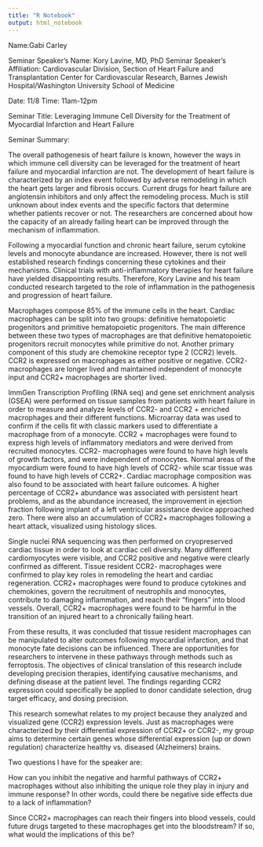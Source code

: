 ---
title: "R Notebook"
output: html_notebook
---
Name:Gabi Carley

Seminar Speaker's Name: Kory Lavine, MD, PhD
Seminar Speaker's Affiliation: Cardiovascular Division, Section of Heart Failure and Transplantation Center for Cardiovascular Research, Barnes Jewish Hospital/Washington University School of Medicine

Date: 11/8
Time: 11am-12pm

Seminar Title: Leveraging Immune Cell Diversity for the Treatment of Myocardial Infarction and Heart Failure

Seminar Summary:

The overall pathogenesis of heart failure is known, however the ways in which immune cell diversity can be leveraged for the treatment of heart failure and myocardial infarction are not. The development of heart failure is characterized by an index event followed by adverse remodeling in which the heart gets larger and fibrosis occurs. Current drugs for heart failure are angiotensin inhibitors and only affect the remodeling process. Much is still unknown about index events and the specific factors that determine whether patients recover or not. The researchers are concerned about how the capacity of an already failing heart can be improved through the mechanism of inflammation.

Following a myocardial function and chronic heart failure, serum cytokine levels and monocyte abundance are increased. However, there is not well established research findings concerning these cytokines and their mechanisms. Clinical trials with anti-inflammatory therapies for heart failure have yielded disappointing results. Therefore, Kory Lavine and his team conducted research targeted to the role of inflammation in the pathogenesis and progression of heart failure.

Macrophages compose 85% of the immune cells in the heart. Cardiac macrophages can be split into two groups: definitive hematopoietic progenitors and primitive hematopoietic progenitors. The main difference between these two types of macrophages are that definitive hematopoietic progenitors recruit monocytes while primitive do not. Another primary component of this study are chemokine receptor type 2 (CCR2) levels. CCR2 is expressed on macrophages as either positive or negative. CCR2- macrophages are longer lived and maintained independent of monocyte input and CCR2+ macrophages are shorter lived. 

ImmGen Transcription Profiling (RNA seq) and gene set enrichment analysis (GSEA) were performed on tissue samples from patients with heart failure in order to measure and analyze levels of CCR2- and CCR2 + enriched macrophages and their different functions. Microarray data was used to confirm if the cells fit with classic markers used to differentiate a macrophage from of a monocyte. CCR2 + macrophages were found to express high levels of inflammatory mediators and were derived from recruited monocytes. CCR2- macrophages were found to have high levels of growth factors, and were independent of monocytes. Normal areas of the myocardium were found to have high levels of CCR2- while scar tissue was found to have high levels of CCR2+. Cardiac macrophage composition was also found to be associated with heart failure outcomes. A higher percentage of CCR2+ abundance was associated with persistent heart problems, and as the abundance increased, the improvement in ejection fraction following implant of a left ventricular assistance device approached zero. There were also an accumulation of CCR2+ macrophages following a heart attack, visualized using histology slices. 

Single nuclei RNA sequencing was then performed on cryopreserved cardiac tissue in order to look at cardiac cell diversity. Many different cardiomyocytes were visible, and CCR2 positive and negative were clearly confirmed as different. Tissue resident CCR2- macrophages were confirmed to play key roles in remodeling the heart and cardiac regeneration. CCR2+ macrophages were found to produce cytokines and chemokines, govern the recruitment of neutrophils and monocytes, contribute to damaging inflammation, and reach their "fingers" into blood vessels. Overall, CCR2+ macrophages were found to be harmful in the transition of an injured heart to a chronically failing heart. 

From these results, it was concluded that tissue resident macrophages can be manipulated to alter outcomes following myocardial infarction, and that monocyte fate decisions can be influenced. There are opportunities for researchers to intervene in these pathways through methods such as ferroptosis. The objectives of clinical translation of this research include developing precision therapies, identifying causative mechanisms, and defining disease at the patient level. The findings regarding CCR2 expression could specifically be applied to donor candidate selection, drug target efficacy, and dosing precision.

This research somewhat relates to my project because they analyzed and visualized gene (CCR2) expression levels. Just as macrophages were characterized by their differential expression of CCR2+ or CCR2-, my group aims to determine certain genes whose differential expression (up or down regulation) characterize healthy vs. diseased (Alzheimers) brains.

Two questions I have for the speaker are:

How can you inhibit the negative and harmful pathways of CCR2+ macrophages without also inhibiting the unique role they play in injury and immune response? In other words, could there be negative side effects due to a lack of inflammation?

Since CCR2+ macrophages can reach their fingers into blood vessels, could future drugs targeted to these macrophages get into the bloodstream? If so, what would the implications of this be?
